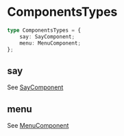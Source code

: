 # ComponentsTypes

```typescript
type ComponentsTypes = {
    say: SayComponent;
    menu: MenuComponent;
};
```

## say

See [SayComponent](./SayComponent)

## menu

See [MenuComponent](./MenuComponent)
